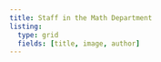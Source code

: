 ```yaml
---
title: Staff in the Math Department
listing:
  type: grid
  fields: [title, image, author]  
---
```


